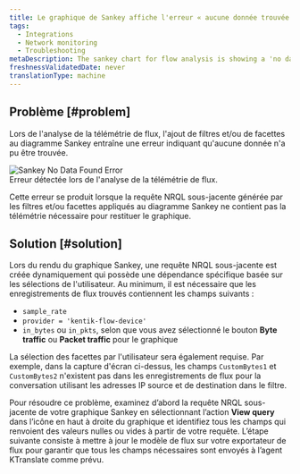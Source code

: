 ```yaml
---
title: Le graphique de Sankey affiche l'erreur « aucune donnée trouvée »
tags:
  - Integrations
  - Network monitoring
  - Troubleshooting
metaDescription: The sankey chart for flow analysis is showing a 'no data found' error in your UI.
freshnessValidatedDate: never
translationType: machine
---
```


## Problème [#problem]

Lors de l&apos;analyse de la télémétrie de flux, l&apos;ajout de filtres et/ou de facettes au diagramme Sankey entraîne une erreur indiquant qu&apos;aucune donnée n&apos;a pu être trouvée.

<img title="Sankey No Data Found Error" alt="Sankey No Data Found Error" src="/images/network_screenshot-crop_sankey-no-data.webp" />

<figcaption>
  Erreur détectée lors de l&apos;analyse de la télémétrie de flux.
</figcaption>

Cette erreur se produit lorsque la requête NRQL sous-jacente générée par les filtres et/ou facettes appliqués au diagramme Sankey ne contient pas la télémétrie nécessaire pour restituer le graphique.

## Solution [#solution]

Lors du rendu du graphique Sankey, une requête NRQL sous-jacente est créée dynamiquement qui possède une dépendance spécifique basée sur les sélections de l&apos;utilisateur. Au minimum, il est nécessaire que les enregistrements de flux trouvés contiennent les champs suivants :

* `sample_rate`
* `provider = 'kentik-flow-device'`
* `in_bytes` ou `in_pkts`, selon que vous avez sélectionné le bouton <DNT>**Byte traffic**</DNT> ou <DNT>**Packet traffic**</DNT> pour le graphique

La sélection des facettes par l&apos;utilisateur sera également requise. Par exemple, dans la capture d&apos;écran ci-dessus, les champs `CustomBytes1` et `CustomBytes2` n&apos;existent pas dans les enregistrements de flux pour la conversation utilisant les adresses IP source et de destination dans le filtre.

Pour résoudre ce problème, examinez d’abord la requête NRQL sous-jacente de votre graphique Sankey en sélectionnant l’action <DNT>**View query**</DNT> dans l’icône en haut à droite du graphique et identifiez tous les champs qui renvoient des valeurs nulles ou vides à partir de votre requête. L’étape suivante consiste à mettre à jour le modèle de flux sur votre exportateur de flux pour garantir que tous les champs nécessaires sont envoyés à l’agent KTranslate comme prévu.